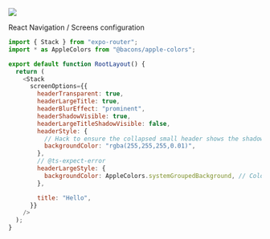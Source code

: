 ![](../assets/images/partial-react-logo.png)

React Navigation / Screens configuration

```js
import { Stack } from "expo-router";
import * as AppleColors from "@bacons/apple-colors";

export default function RootLayout() {
  return (
    <Stack
      screenOptions={{
        headerTransparent: true,
        headerLargeTitle: true,
        headerBlurEffect: "prominent",
        headerShadowVisible: true,
        headerLargeTitleShadowVisible: false,
        headerStyle: {
          // Hack to ensure the collapsed small header shows the shadow / border.
          backgroundColor: "rgba(255,255,255,0.01)",
        },
        // @ts-expect-error
        headerLargeStyle: {
          backgroundColor: AppleColors.systemGroupedBackground, // Color of your background
        },

        title: "Hello",
      }}
    />
  );
}
```
